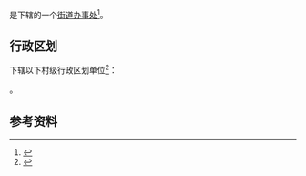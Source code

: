 {{中国乡级行政区|43/04/06/400/000}}

'''{{PAGENAMEBASE}}'''是{{PRC admin/fullname|43/04/06/400/000|3}}下辖的一个[[街道办事处|街道办事处]]<ref>{{PRC admin/ref sgc|{{PRC admin/parent|43/04/06/400/000}}}}</ref>。

== 行政区划 ==
{{PAGENAMEBASE}}下辖以下村级行政区划单位<ref>{{PRC admin/ref sgc|43/04/06/400/000}}</ref>：

{{PRC admin/children|43/04/06/400/000}}。

== 参考资料 ==
{{reflist}}

{{湖南行政区划小作品}}
{{PRC admin/navcat|43/04/06/400/000}}